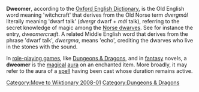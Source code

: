 [[Category:Move to Wiktionary 2008-01]]
{{otheruses4||the Dweomer magic of Katharine Kerr's Deverry books|Dweomer (Deverry Cycle)}}

'''Dweomer''', according to the [[Oxford English Dictionary]], is the Old English word meaning 'witchcraft' that derives from the Old Norse term ''dvergmál'' literally meaning 'dwarf talk' (''dvergr'' dwarf + ''mál'' talk), referring to the secret knowledge of magic among the [[Norse dwarves]]. See for instance the entry, ''dweomercræft''. A related Middle English word that derives from the phrase 'dwarf talk', ''dwergma'', means 'echo', crediting the dwarves who live in the stones with the sound.

In [[role-playing game]]s, like [[Dungeons & Dragons]], and in [[fantasy]] novels, a '''dweomer''' is the [[magical]] [[aura]] on an enchanted item. More broadly, it may refer to the aura of a [[Magic (gaming)|spell]] having been cast whose duration remains active.

{{D&D-stub}}

[[Category:Dungeons & Dragons]]
